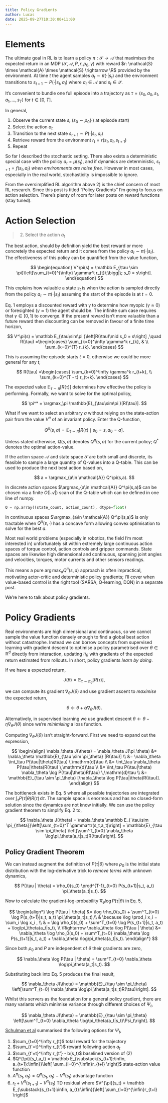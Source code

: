 ```yaml
---
title: Policy Gradients
author: Lucas
date: 2025-09-27T10:30:00+11:00
---
```


# Elements

The ultimate goal in RL is to learn a policy $\pi: \mathcal{S} \rightarrow \mathcal{A}$ that maximises the expected return in an MDP $(\mathcal{S}, \mathcal{A}, P, r, \rho_0, \gamma)$ with reward $r: \mathcal{S} \times \mathcal{A} \times \mathcal{S} \rightarrow \R$ provided by the environment. At time $t$ the agent samples $a_t \sim \pi(\cdot|s_t)$ and the environment transitions to $s_{t+1} \sim P(\cdot|s_t,a_t)$ where $a_t\in\mathcal{A}$ and $s_t\in\mathcal{S}$.

It’s convenient to bundle one full episode into a trajectory as $\tau = (s_0, a_0, s_1, a_1, \ldots, s_T)$ for $t \in [0, T]$.

In general,

1. Observe the current state $s_t$ ($s_0\sim \rho_0(\cdot)$ at episode start)
2. Select the action $a_t$
3. Transition to the next state $s_{t+1} \sim P(\cdot|s_t,a_t)$
4. Retrieve reward from the environment $r_t = r(s_t,a_t,s_{t+1})$
5. Repeat

So far I described the stochastic setting. There also exists a deterministic special case with the policy $a_t = \mu(s_t)$, and if dynamics are deterministic, $s_{t+1} = f(s_t,a_t)$ *when environments are noise free*. However in most cases, especially in the real world, stochasticity is impossible to ignore.

From the oversimplified RL algorithm above 2) is the chief concern of most RL research. Since this post is titled “Policy Gradients” I’m going to focus on action selection. There’s plenty of room for later posts on reward functions (stay tuned).

# Action Selection

> 2. Select the action $a_t$
> 

The best action, should by definition yield the best reward or more concretely the expected return and it comes from the policy $a_t \sim \pi(\cdot|s_t)$. The effectiveness of this policy can be quantified from the value function,

$$
\begin{equation}
V^\pi(s) = \mathbb E_{\tau \sim \pi}\left[\sum_{t=0}^{\infty} \gamma^t r_{t}\;\bigg|\; s_0 = s\right].
\end{equation}
$$

This explains how valuable a state $s_t$ is when the action is sampled directly from the policy $a_t \sim \pi(\cdot|s_t)$ assuming the start of the episode is at $t = 0$.

Eq. 1 employs a discounted reward with $\gamma$ to determine how myopic $(\gamma \approx 0)$ or foresighted $(\gamma \approx 1)$ the agent should be. The infinite sum case requires that $\gamma \in [0,1)$ to converge. If the present reward isn’t more valuable than a future reward then discounting can be removed in favour of a finite time horizon,

$$
V^\pi(s) = \mathbb E_{\tau\sim\pi }\left[R(\tau)\mid s_0 = s\right] ,\quad R(\tau) =\begin{cases}
\sum_{k=0}^\infty \gamma^k r_{k}, & \\
\sum_{k=0}^{T} r_{k}.
\end{cases}
$$

This is assuming the episode starts $t = 0$, otherwise we could be more general for any $t$,

$$
R(\tau) =\begin{cases}
\sum_{k=0}^\infty \gamma^k r_{t+k}, \\
\sum_{k=0}^{T - t} r_{t+k}.
\end{cases}
$$

The expected value $\mathbb{E}_{\tau\sim\pi }[R(\tau)]$ determines how effective the policy is performing. Formally, we want to solve for the optimal policy,

$$
\pi^* = \argmax_\pi \mathbb{E}_{\tau\sim\pi }[R(\tau)].
$$

What if we want to select an arbitrary $a$ without relying on the state-action pair from the value $V^\pi$ of an invariant policy. Enter the Q-function,

$$
Q^\pi(s, a) = \mathbb E_{\tau\sim\pi}[R(\tau)\mid s_0 = s, a_0 = a].
$$

Unless stated otherwise, $Q(s,a)$ denotes $Q^{\pi}(s,a)$ for the current policy; $Q^{*}$ denotes the optimal action-value.

If the action space $\mathcal{A}$ and state space $\mathcal{S}$ are both small and discrete, its feasible to sample a large quantity of Q-values into a Q-table. This can be used to produce the next best action based on,

$$
a = \argmax_{a\in \mathcal{A}} Q^\pi(s,a).
$$

In discrete action spaces $\argmax_{a\in \mathcal{A}} Q^\pi(s,a)$ can be chosen via a finite $O(|\mathcal{A}|)$ scan of the Q-table which can be defined in one line of numpy.

```python
Q = np.array((state_count, action_count), dtype=float)
```

In continuous spaces $\argmax_{a\in \mathcal{A}} Q^\pi(s,a)$ is only tractable when $Q^\pi(s,\cdot)$ has a concave form allowing convex optimisation to solve for the best $a$.

Most real world problems (especially in robotics, the field I’m most interested in) unfortunately sit within extremely large continuous action spaces of torque control, action controls and gripper commands. State spaces are likewise high dimensional and continuous, spanning joint angles and velocities, torques, motor currents and other sensors readings. 

This means a pure $\arg\max_a Q^\pi(s,a)$ approach is often impractical, motivating actor-critic and deterministic policy gradients; I’ll cover when value-based control is the right tool (SARSA, Q-learning, DQN) in a separate post.

We’re here to talk about policy gradients.

# Policy Gradients

Real environments are high dimensional and continuous, so we cannot sample the value function densely enough to find a global best action without catastrophe. Instead we can borrow concepts from supervised learning with gradient descent to optimise a policy parametrised over $\theta \in \mathbb{R}^d$ directly from interaction, updating $\pi_\theta$ with gradients of the expected return estimated from rollouts. In short, policy gradients *learn by doing*.

If we have a expected return,

$$
J(\theta) = \mathbb E_{ \tau\sim \pi_{\theta}}\left[R(\tau)\right],
$$

we can compute its gradient $\nabla_{\theta}J(\theta)$ and use gradient ascent to *maximise* the expected return,

$$
\theta \leftarrow \theta + \alpha \nabla_{\theta}J(\theta).
$$

Alternatively, in supervised learning we use gradient descent $\theta \leftarrow \theta - \eta \nabla_{\theta}J(\theta)$ since we’re *minimising* a loss function.

Computing $\nabla_{\theta}J(\theta)$ isn’t straight-forward. First we need to expand out the expression,

$$
\begin{align}
\nabla_\theta J(\theta) = \nabla_\theta J(\pi_\theta) &= \nabla_\theta  \mathbb{E}_{\tau \sim \pi_\theta} [R(\tau)] \\
&= \nabla_\theta \int_\tau P(\tau|\theta)R(\tau) \,\mathrm{d}\tau \\
&=  \int_\tau \nabla_\theta P(\tau|\theta)R(\tau) \,\mathrm{d}\tau \\
&=  \int_\tau  P(\tau|\theta) \nabla_\theta \log P(\tau|\theta)R(\tau) \,\mathrm{d}\tau \\
&=  \mathbb{E}_{\tau \sim \pi_\theta} [\nabla_\theta \log P(\tau|\theta)R(\tau)].
\end{align}
$$

The bottleneck exists in Eq. 5 where all possible trajectories are integrated over $\int_\tau P(\tau|\theta)R(\tau)\,\mathrm{d}\tau$. The sample space is enormous and has no closed-form solution since the dynamics are not know initially. We can use the policy gradient theorem to simplify Eq. 2 to,

$$
\nabla_\theta J(\theta) = \nabla_\theta \mathbb E_{ \tau\sim \pi_{\theta}}\left[\sum_{t=0}^T \gamma^tr(s_t,a_t)\right] = \mathbb{E}_{\tau \sim \pi_\theta} \left[\sum^T_{t=0}  \nabla_\theta  \log\pi_\theta(a_t|s_t)R(\tau)\right].
$$

## Policy Gradient Theorem

We can instead augment the definition of $P(\tau | \theta)$  where $\rho_0$ is the initial state distribution with the log-derivative trick to *remove* *terms* with unknown dynamics,

$$
P(\tau | \theta) = \rho_0(s_0) \prod^{T-1}_{t=0} P(s_{t+1}|s_t, a_t) \pi_\theta(a_t|s_t).
$$

Now to calculate the gradient-log-probability $\nabla_\theta \log P(\tau | \theta)$ in Eq. 5,

$$
\begin{align*}
\log P(\tau | \theta) &= \log \rho_0(s_0) + \sum^T_{t=0} \log P(s_{t+1}|s_t, a_t) \pi_\theta(a_t|s_t),\\ & \because \log \prod_i x_i = \sum_i \log x_i , \\
& = \log \rho_0(s_0) + \sum^T_{t=0} \log P(s_{t+1}|s_t, a_t) + \log\pi_\theta(a_t|s_t), \\
\Rightarrow \nabla_\theta \log P(\tau | \theta) &= \nabla_\theta  \log \rho_0(s_0) + \sum^T_{t=0} \nabla_\theta  \log P(s_{t+1}|s_t, a_t) + \nabla_\theta  \log\pi_\theta(a_t|s_t).
\end{align*}
$$

Since both $\rho_0$ and $P$ are independent of $\theta$ their gradients are zero,

$$
\nabla_\theta \log P(\tau | \theta) =  \sum^T_{t=0}  \nabla_\theta  \log\pi_\theta(a_t|s_t).
$$

Substituting back into Eq. 5 produces the final result,

$$
\nabla_\theta J(\theta) = \mathbb{E}_{\tau \sim \pi_\theta} \left[\sum^T_{t=0}  \nabla_\theta  \log\pi_\theta(a_t|s_t)R(\tau)\right].
$$

Whilst this servers as the foundation for a general policy gradient, there are many variants which minimise variance through different choices of $\Psi_t$,

$$
\nabla_\theta J(\theta) = \mathbb{E}_{\tau \sim \pi_\theta} \left[\sum^T_{t=0}  \nabla_\theta  \log\pi_\theta(a_t|s_t)\Psi_t\right].
$$

[Schulman et al](https://arxiv.org/abs/1707.06347) summarised the following options for $\Psi_t$,

1. $\sum_{t=0}^\infty r_{t}$ total reward for the trajectory
2. $\sum_{t'=t}^\infty r_{t'}$ reward following action $a_t$
3. $\sum_{t'=t}^\infty r_{t'} - b(s_t)$ baselined version of (2)
4. $Q^{\pi}(s_t,a_t) = \mathbb E_{\substack{s_{t+1}:\infin, a_{t+1}:\infin}}\left[
\sum_{l=0}^{\infin}r_{t+l}
\right]$ state-action value function
5. $A^\pi(s_t,a_t) = Q^{\pi}(s_t,a_t) - V^{\pi}(s_t)$  advantage function
6. $r_t + V^\pi(s_{t+1}) - V^\pi(s_t)$ TD residual where $V^{\pi}(s_t) = \mathbb E_{\substack{s_{t+1}:\infin, a_{t}:\infin}}\left[
\sum_{l=0}^{\infin}r_{t+l}
\right]$